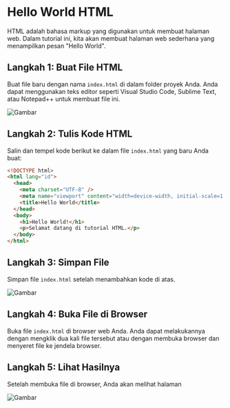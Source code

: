 # Hello World HTML

HTML adalah bahasa markup yang digunakan untuk membuat halaman web. Dalam tutorial ini, kita akan membuat halaman web sederhana yang menampilkan pesan "Hello World".

## Langkah 1: Buat File HTML

Buat file baru dengan nama `index.html` di dalam folder proyek Anda. Anda dapat menggunakan teks editor seperti Visual Studio Code, Sublime Text, atau Notepad++ untuk membuat file ini.

![Gambar](https://8j9cli1gc6.ufs.sh/f/RJIZsHcy1birJQM6ouYqvkPSo57cfmXntwyugp0KdNUD98aH)

## Langkah 2: Tulis Kode HTML

Salin dan tempel kode berikut ke dalam file `index.html` yang baru Anda buat:

```html
<!DOCTYPE html>
<html lang="id">
  <head>
    <meta charset="UTF-8" />
    <meta name="viewport" content="width=device-width, initial-scale=1.0" />
    <title>Hello World</title>
  </head>
  <body>
    <h1>Hello World!</h1>
    <p>Selamat datang di tutorial HTML.</p>
  </body>
</html>
```

## Langkah 3: Simpan File

Simpan file `index.html` setelah menambahkan kode di atas.

![Gambar](https://8j9cli1gc6.ufs.sh/f/RJIZsHcy1birp6XCxCxWC1cANfMI0F73wldqRhDJSbQKYkZ6)

## Langkah 4: Buka File di Browser

Buka file `index.html` di browser web Anda. Anda dapat melakukannya dengan mengklik dua kali file tersebut atau dengan membuka browser dan menyeret file ke jendela browser.

## Langkah 5: Lihat Hasilnya

Setelah membuka file di browser, Anda akan melihat halaman

![Gambar](https://8j9cli1gc6.ufs.sh/f/RJIZsHcy1birvyz7ZCbKYNBo9gdRs7nLDa4xUXhcyV6W0Ez8)
